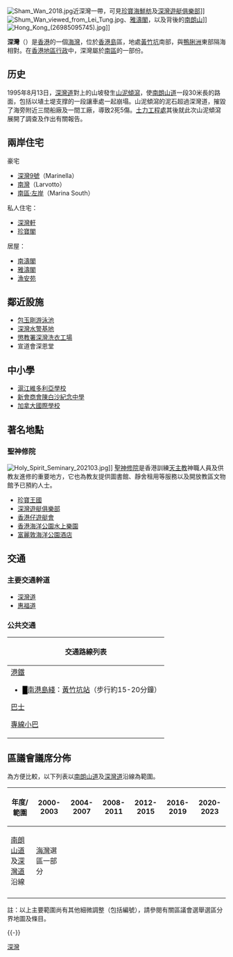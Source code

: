 {{otheruses|subject=香港港島南區的深灣|深灣 (消歧義)}}
[[File:Sham_Wan_2018.jpg|thumb]]近深灣一帶，可見[[珍寶海鮮舫|珍寶海鮮舫]]及[[深灣遊艇俱樂部|深灣遊艇俱樂部]]]]
[[File:Shum_Wan_viewed_from_Lei_Tung.jpg|thumb]]、[[雅濤閣|雅濤閣]]，以及背後的[[南朗山|南朗山]]]]
[[File:Hong_Kong_(26985095745).jpg|thumb]]]]

'''深灣'''（{{lang-en|'''Shum Wan'''}}）是[[香港|香港]]的一個[[海灣|海灣]]，位於[[香港島|香港島]]區，地處[[黃竹坑|黃竹坑]]南部，與[[鴨脷洲|鴨脷洲]]東部隔海相對。在[[香港行政區劃|香港地區行政]]中，深灣屬於[[南區_(香港)|南區]]的一部份。

==历史==
1995年8月13日，[[深灣道|深灣道]]對上的山坡發生[[山泥傾瀉|山泥傾瀉]]，使[[南朗山道|南朗山道]]一段30米長的路面，包括以埴土堤支撑的一段讓車處一起崩塌。山泥傾瀉的泥石超過深灣道，摧毀了海旁附近三間船廠及一間工廠，導致2死5傷。[[土力工程處|土力工程處]]其後就此次山泥傾瀉展開了調查及作出有關報告。

==兩岸住宅==
;豪宅
*[[深灣9號|深灣9號]]（Marinella）
*[[南灣_(住宅)|南灣]]（Larvotto）
*[[南區左岸|南區‧左岸]]（Marina South）

;私人住宅：
*[[深灣軒|深灣軒]]
*[[珍寶閣|珍寶閣]]

;居屋：
*[[南濤閣|南濤閣]]
*[[雅濤閣|雅濤閣]]
*[[漁安苑|漁安苑]]

==鄰近設施==
*[[包玉剛游泳池|包玉剛游泳池]]
*[[深灣水警基地|深灣水警基地]]
*[[懲教署深灣洗衣工場|懲教署深灣洗衣工場]]
*宣道會深恩堂

==中小學==
*[[滬江維多利亞學校|滬江維多利亞學校]]　
*[[新會商會陳白沙紀念中學|新會商會陳白沙紀念中學]]
*[[加拿大國際學校|加拿大國際學校]]

==著名地點==
===聖神修院===
[[File:Holy_Spirit_Seminary_202103.jpg|thumb]]]]
[[聖神修院|聖神修院]]是香港訓練[[天主教|天主教]]神職人員及供教友進修的重要地方，它也為教友提供圖書館、靜舍租用等服務以及開放教區文物館予已預約人士。
*[[珍寶王國|珍寶王國]]
*[[深灣遊艇俱樂部|深灣遊艇俱樂部]]
*[[香港仔遊艇會|香港仔遊艇會]]
*[[香港海洋公園水上樂園|香港海洋公園水上樂園]]
*[[富麗敦海洋公園酒店|富麗敦海洋公園酒店]]

==交通==
===主要交通幹道===
*[[深灣道|深灣道]]
*[[惠福道|惠福道]]

===公共交通===
{| class="mw-collapsible mw-collapsed wikitable" style="background:white; margin: 0 auto; width: auto;" 
! 交通路線列表
|-
|
;[[港鐵|港鐵]]
*<font color="{{南港島綫色彩}}">█</font>[[南港島綫|南港島綫]]：[[黃竹坑站|黃竹坑站]]（步行約15-20分鐘）
;[[巴士|巴士]]
{{港島巴士簡單列表|40P|48|71P|72A|73P|75}}
{{大嶼山巴士簡單列表|A17}}
{{過海隧道巴士簡單列表|973_s}}
;[[香港小巴|專線小巴]]
{{港島專線小巴簡單列表|29|59|59A|59B|N4X}}
|}

==區議會議席分佈==

為方便比較，以下列表以[[南朗山道|南朗山道]]及[[深灣道|深灣道]]沿線為範圍。
{| class=wikitable
!年度/範圍!!2000-2003!!2004-2007!!2008-2011!!2012-2015!!2016-2019!!2020-2023
|-
|[[南朗山道|南朗山道]]及[[深灣道|深灣道]]沿線||[[海灣|海灣]]選區一部分||colspan=5|{{centre|[[黃竹坑_(選區)|黃竹坑]]選區}}
|-
|}
註：以上主要範圍尚有其他細微調整（包括編號），請參閱有關區議會選舉選區分界地圖及條目。

{{-}}
{{南區 (香港)}}
{{香港海灣}}

[[Category:深灣|]]